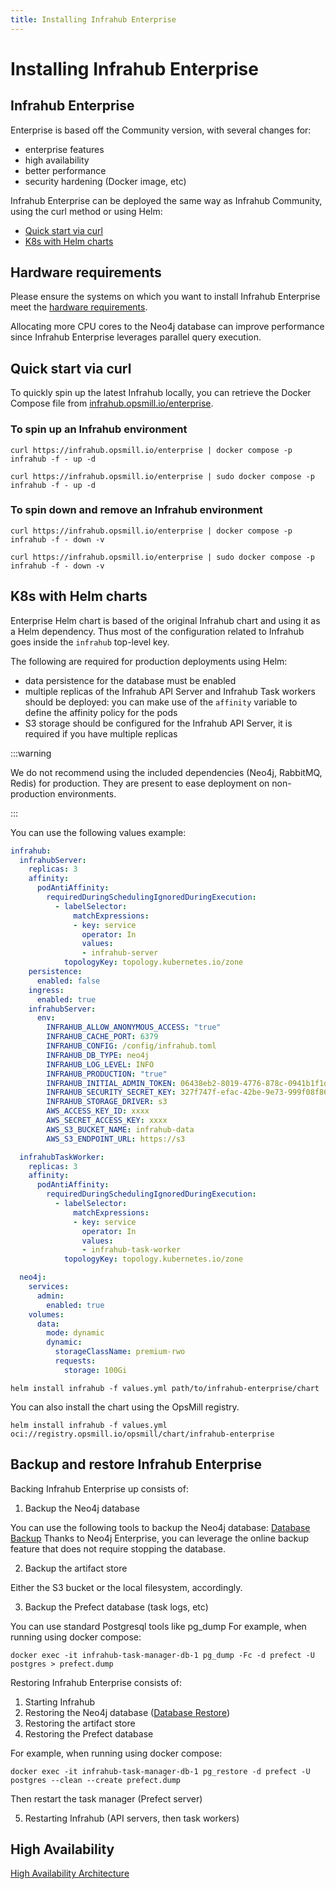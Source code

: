 ```yaml
---
title: Installing Infrahub Enterprise
---
```



# Installing Infrahub Enterprise

## Infrahub Enterprise

Enterprise is based off the Community version, with several changes for:

- enterprise features
- high availability
- better performance
- security hardening (Docker image, etc)

Infrahub Enterprise can be deployed the same way as Infrahub Community, using the curl method or using Helm:

- [Quick start via curl](#quick-start-via-curl)
- [K8s with Helm charts](#k8s-with-helm-charts)

## Hardware requirements

Please ensure the systems on which you want to install Infrahub Enterprise meet the [hardware requirements](../topics/hardware-requirements).

Allocating more CPU cores to the Neo4j database can improve performance since Infrahub Enterprise leverages parallel query execution.

## Quick start via curl

To quickly spin up the latest Infrahub locally, you can retrieve the Docker Compose file from [infrahub.opsmill.io/enterprise](https://infrahub.opsmill.io/enterprise).

### To spin up an Infrahub environment

<Tabs>
<TabItem value="MacOS" default>

```shell
curl https://infrahub.opsmill.io/enterprise | docker compose -p infrahub -f - up -d
```

</TabItem>
<TabItem value="Ubuntu">

```shell
curl https://infrahub.opsmill.io/enterprise | sudo docker compose -p infrahub -f - up -d
```

</TabItem>
</Tabs>

### To spin down and remove an Infrahub environment

<Tabs>
<TabItem value="MacOS" default>

```shell
curl https://infrahub.opsmill.io/enterprise | docker compose -p infrahub -f - down -v
```

</TabItem>
<TabItem value="Ubuntu">

```shell
curl https://infrahub.opsmill.io/enterprise | sudo docker compose -p infrahub -f - down -v
```

</TabItem>
</Tabs>

## K8s with Helm charts

Enterprise Helm chart is based of the original Infrahub chart and using it as a Helm dependency.
Thus most of the configuration related to Infrahub goes inside the `infrahub` top-level key.

<ReferenceLink title="Infrahub Helm Chart" url="https://github.com/opsmill/infrahub-helm/tree/stable/charts/infrahub-enterprise" openInNewTab />
<ReferenceLink title="ArtifactHub" url="https://artifacthub.io/packages/helm/infrahub-enterprise/infrahub-enterprise" openInNewTab />

The following are required for production deployments using Helm:

- data persistence for the database must be enabled
- multiple replicas of the Infrahub API Server and Infrahub Task workers should be deployed: you can make use of the `affinity` variable to define the affinity policy for the pods
- S3 storage should be configured for the Infrahub API Server, it is required if you have multiple replicas

:::warning

We do not recommend using the included dependencies (Neo4j, RabbitMQ, Redis) for production.
They are present to ease deployment on non-production environments.

:::

You can use the following values example:

```yaml
infrahub:
  infrahubServer:
    replicas: 3
    affinity:
      podAntiAffinity:
        requiredDuringSchedulingIgnoredDuringExecution:
          - labelSelector:
              matchExpressions:
              - key: service
                operator: In
                values:
                - infrahub-server
            topologyKey: topology.kubernetes.io/zone
    persistence:
      enabled: false
    ingress:
      enabled: true
    infrahubServer:
      env:
        INFRAHUB_ALLOW_ANONYMOUS_ACCESS: "true"
        INFRAHUB_CACHE_PORT: 6379
        INFRAHUB_CONFIG: /config/infrahub.toml
        INFRAHUB_DB_TYPE: neo4j
        INFRAHUB_LOG_LEVEL: INFO
        INFRAHUB_PRODUCTION: "true"
        INFRAHUB_INITIAL_ADMIN_TOKEN: 06438eb2-8019-4776-878c-0941b1f1d1ec
        INFRAHUB_SECURITY_SECRET_KEY: 327f747f-efac-42be-9e73-999f08f86b92
        INFRAHUB_STORAGE_DRIVER: s3
        AWS_ACCESS_KEY_ID: xxxx
        AWS_SECRET_ACCESS_KEY: xxxx
        AWS_S3_BUCKET_NAME: infrahub-data
        AWS_S3_ENDPOINT_URL: https://s3

  infrahubTaskWorker:
    replicas: 3
    affinity:
      podAntiAffinity:
        requiredDuringSchedulingIgnoredDuringExecution:
          - labelSelector:
              matchExpressions:
              - key: service
                operator: In
                values:
                - infrahub-task-worker
            topologyKey: topology.kubernetes.io/zone

  neo4j:
    services:
      admin:
        enabled: true
    volumes:
      data:
        mode: dynamic
        dynamic:
          storageClassName: premium-rwo
          requests:
            storage: 100Gi
```

```shell
helm install infrahub -f values.yml path/to/infrahub-enterprise/chart
```

You can also install the chart using the OpsMill registry.

```shell
helm install infrahub -f values.yml oci://registry.opsmill.io/opsmill/chart/infrahub-enterprise
```

## Backup and restore Infrahub Enterprise

Backing Infrahub Enterprise up consists of:

1. Backup the Neo4j database

  You can use the following tools to backup the Neo4j database: [Database Backup](./database-backup)
  Thanks to Neo4j Enterprise, you can leverage the online backup feature that does not require stopping the database.

2. Backup the artifact store

  Either the S3 bucket or the local filesystem, accordingly.

3. Backup the Prefect database (task logs, etc)

  You can use standard Postgresql tools like pg_dump
  For example, when running using docker compose:

`docker exec -it infrahub-task-manager-db-1 pg_dump -Fc -d prefect -U postgres > prefect.dump`

Restoring Infrahub Enterprise consists of:

1. Starting Infrahub
2. Restoring the Neo4j database ([Database Restore](./database-backup#restore-a-backup-on-a-non-default-cypher-port))
3. Restoring the artifact store
4. Restoring the Prefect database

  For example, when running using docker compose:

  `docker exec -it infrahub-task-manager-db-1 pg_restore -d prefect -U postgres --clean --create prefect.dump`

  Then restart the task manager (Prefect server)

5. Restarting Infrahub (API servers, then task workers)

## High Availability

[High Availability Architecture](../topics/architecture#infrahub-high-availability-deployment)
